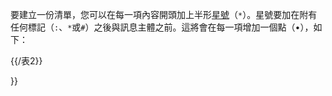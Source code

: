 {{NoteTA
|G1=IT
|G2=MediaWiki
}}
{{intro to|

'''縮排'''可以協助改善討論的格式，變得更容易閱讀。您應該讓您的回應比您想要回應的訊息再縮排一層。最佳方法就是在一行訊息的開頭加上半形[[冒號|冒號]]（<tt>:</tt>）。當您多加入一個冒號，訊息就會多縮排一層。

{{/表1}}


要建立一份清單，您可以在每一項內容開頭加上半形[[星號|星號]]（<tt>*</tt>）。星號要加在附有任何標記（<tt>:</tt>、<tt>*</tt>或<tt>#</tt>）之後與訊息主體之前。這將會在每一項增加一個點（•），如下：

{{/表2}}

}}